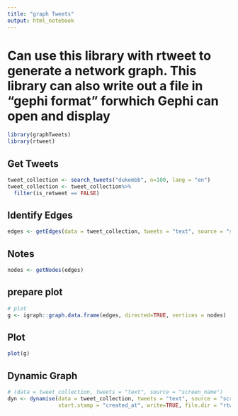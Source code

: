 ```yaml
---
title: "graph Tweets"
output: html_notebook
---
```


# Can use this library with rtweet to generate a network graph.  This library can also write out a file in "gephi format" forwhich Gephi can open and display

```r
library(graphTweets)
library(rtweet)
```

## Get Tweets
```r
tweet_collection <- search_tweets("dukembb", n=100, lang = "en")
tweet_collection <- tweet_collection%>% 
  filter(is_retweet == FALSE)
```


## Identify Edges
```r
edges <- getEdges(data = tweet_collection, tweets = "text", source = "screen_name")
```

## Notes
```r
nodes <- getNodes(edges)
```

## prepare plot
```r
# plot
g <- igraph::graph.data.frame(edges, directed=TRUE, vertices = nodes)
```

## Plot
```r
plot(g)
```


## Dynamic Graph
```r
# (data = tweet_collection, tweets = "text", source = "screen_name")
dyn <- dynamise(data = tweet_collection, tweets = "text", source = "screen_name",
                start.stamp = "created_at", write=TRUE, file.dir = "rtweet")

```

